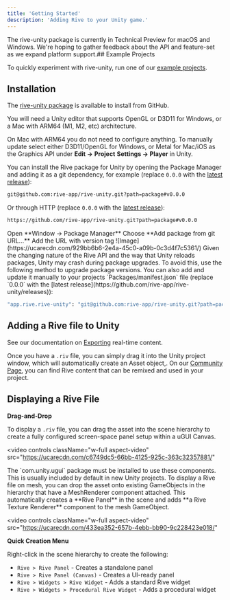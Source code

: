 ```yaml
---
title: 'Getting Started'
description: 'Adding Rive to your Unity game.'
---
```


<Note>
 The rive-unity package is currently in Technical Preview for macOS and Windows. We're hoping to gather feedback about the API and feature-set as we expand platform support.​
</Note>
## Example Projects 

To quickly experiment with rive-unity, run one of our [example projects](https://github.com/rive-app/rive-unity-examples).

## Installation 

The [rive-unity package](https://github.com/rive-app/rive-unity) is available to install from GitHub.

You will need a Unity editor that supports OpenGL or D3D11 for Windows, or a Mac with ARM64 (M1, M2, etc) architecture.

On Mac with ARM64 you do not need to configure anything. To manually update select either D3D11/OpenGL for Windows, or Metal for Mac/iOS as the Graphics API under **Edit -&gt;** **Project** **Settings -&gt; Player** in Unity.

You can install the Rive package for Unity by opening the Package Manager and adding it as a git dependency, for example (replace `0.0.0` with the [latest release](https://github.com/rive-app/rive-unity/releases)):

```bash
git@github.com:rive-app/rive-unity.git?path=package#v0.0.0
```

Or through HTTP (replace `0.0.0` with the [latest release](https://github.com/rive-app/rive-unity/releases)):

```bash
https://github.com/rive-app/rive-unity.git?path=package#v0.0.0
```

<Steps>
  <Step>Open **Window -&gt; Package Manager**</Step>
  <Step>Choose **Add package from git URL...**</Step>
  <Step>
    Add the URL with version tag
    ![Image](https://ucarecdn.com/929bb6b6-2e4a-45c0-a09b-0c3d4f7c5361/)
  </Step>
</Steps>

<Note>
 Given the changing nature of the Rive API and the way that Unity reloads packages, Unity may crash during package upgrades. To avoid this, use the following method to upgrade package versions.
</Note>
You can also add and update it manually to your projects `Packages/manifest.json` file (replace `0.0.0` with the [latest release](https://github.com/rive-app/rive-unity/releases)):

```bash
"app.rive.rive-unity": "git@github.com:rive-app/rive-unity.git?path=package#v0.0.0",
```

## Adding a Rive file to Unity 

See our documentation on [Exporting](../../editor/exporting/) real-time content.

Once you have a `.riv` file, you can simply drag it into the Unity project window, which will automatically create an Asset object,. On our [Community Page](https://rive.app/community/files/), you can find Rive content that can be remixed and used in your project. 

## Displaying a Rive File

**Drag-and-Drop**

To display a `.riv` file, you can drag the asset into the scene hierarchy to create a fully configured screen-space panel setup within a uGUI Canvas.

<video
  controls
  className="w-full aspect-video"
  src="https://ucarecdn.com/c6749dc5-66bb-4125-925c-363c32357881/"
></video>


<Note>
 The `com.unity.ugui` package must be installed to use these components. This is usually included by default in new Unity projects.
</Note>
To display a Rive file on mesh, you can drop the asset onto existing GameObjects in the hierarchy that have a MeshRenderer component attached. This automatically creates a **Rive Panel** in the scene and adds **a Rive Texture Renderer** component to the mesh GameObject.

<video
  controls
  className="w-full aspect-video"
  src="https://ucarecdn.com/433ea352-657b-4ebb-bb90-9c228423e018/"
></video>


**Quick Creation Menu**

Right-click in the scene hierarchy to create the following:

- `Rive > Rive Panel` - Creates a standalone panel
- `Rive > Rive Panel (Canvas)` - Creates a UI-ready panel
- `Rive > Widgets > Rive Widget` - Adds a standard Rive widget
- `Rive > Widgets > Procedural Rive Widget` - Adds a procedural widget

